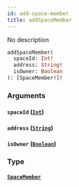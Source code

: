 ```yaml
---
id: add-space-member
title: addSpaceMember
---
```



No description

```graphql
addSpaceMember(
  spaceId: Int!
  address: String!
  isOwner: Boolean
): [SpaceMember!]!
```


### Arguments

#### `spaceId` ([`Int`](../../references/scalars/int))




#### `address` ([`String`](../../references/scalars/string))




#### `isOwner` ([`Boolean`](../../references/scalars/boolean))




### Type

#### [`SpaceMember`](../../references/objects/space-member) 






